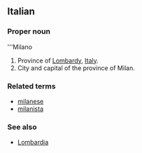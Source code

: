 ==Italian==
===Proper noun===
'''Milano

#Province of [[Lombardy]], [[Italy]].
#City and capital of the province of Milan.

===Related terms===
*[[milanese]]
*[[milanista]]

===See also===
*[[Lombardia]]
